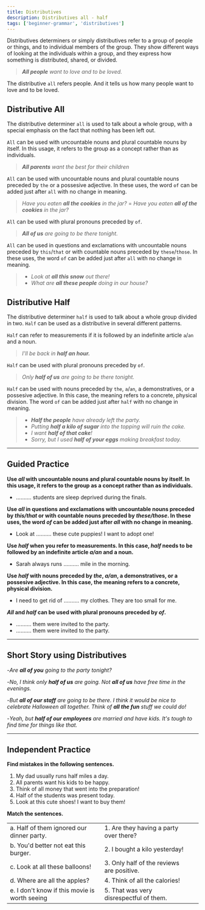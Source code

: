 ```yaml
---
title: Distributives
description: Distributives all - half
tags: ['beginner-grammar', 'distributives']
---
```



Distributives determiners or simply distributives refer to a group of people or things, and to individual members of the group. They show different ways of looking at the individuals within a group, and they express how something is distributed, shared, or divided.

> _**All people** want to love and to be loved._

The distributive `all` refers people. And it tells us how many people want to love and to be loved.

## Distributive All

The distributive determiner `all` is used to talk about a whole group, with a special emphasis on the fact that nothing has been left out.

`All` can be used with uncountable nouns and plural countable nouns by itself. In this usage, it refers to the group as a concept rather than as individuals.

> _**All parents** want the best for their children_

`All` can be used with uncountable nouns and plural countable nouns preceded by `the` or a possesive adjective. In these uses, the word `of` can be added just after `all` with no change in meaning.

> _Have you eaten **all the cookies** in the jar?_ = _Have you eaten **all of the cookies** in the jar?_

`All` can be used with plural pronouns preceded by `of`.

> _**All of us** are going to be there tonight._

`All` can be used in questions and exclamations with uncountable nouns preceded by `this`/`that` or with countable nouns preceded by `these`/`those`. In these uses, the word `of` can be added just after `all` with no change in meaning.

> - _Look at **all this snow** out there!_
> - _What are **all these people** doing in our house?_

## Distributive Half

The distributive determiner `half` is used to talk about a whole group divided in two. `Half` can be used as a distributive in several different patterns.

`Half` can refer to measurements if it is followed by an indefinite article `a`/`an` and a noun.

> _I'll be back in **half an hour.**_

`Half` can be used with plural pronouns preceded by `of`.

> _Only **half of us** are going to be there tonight._

`Half` can be used with nouns preceded by `the`, `a`/`an`, a demonstratives, or a possesive adjective. In this case, the meaning refers to a concrete, physical division. The word `of` can be added just after `half` with no change in meaning.

> - _**Half the people** have already left the party._
> - _Putting **half a kilo of sugar** into the topping will ruin the cake._
> - _I want **half of that cake**!_
> - _Sorry, but I used **half of your eggs** making breakfast today._

---

## Guided Practice

**Use _all_ with uncountable nouns and plural countable nouns by itself. In this usage, it refers to the group as a concept rather than as individuals.**

- .......... students are sleep deprived during the finals. <InfoTooltip label="All" />

**Use _all_ in questions and exclamations with uncountable nouns preceded by _this/that_ or with countable nouns preceded by _these/those_. In these uses, the word _of_ can be added just after _all_ with no change in meaning.**

- Look at .......... these cute puppies! I want to adopt one! <InfoTooltip label="all" />

**Use _half_ when you refer to measurements. In this case, _half_ needs to be followed by an indefinite article _a/an_ and a noun.**

- Sarah always runs .......... mile in the morning. <InfoTooltip label="half a" />

**Use _half_ with nouns preceded by _the_, _a/an_, a demonstratives, or a possesive adjective. In this case, the meaning refers to a concrete, physical division.**

- I need to get rid of .......... my clothes. They are too small for me. <InfoTooltip label="half (of)" />

**_All_ and _half_ can be used with plural pronouns preceded by _of_.**

- .......... them were invited to the party. <InfoTooltip label="All of" />
- .......... them were invited to the party. <InfoTooltip label="Half of" />

---

## Short Story using Distributives

-_Are **all of you** going to the party tonight?_

-_No, I think only **half of us** are going. Not **all of us** have free time in the evenings._

-_But **all of our staff** are going to be there. I think it would be nice to celebrate Halloween all together. Think of **all the fun** stuff we could do!_

-_Yeah, but **half of our employees** are married and have kids. It's tough to find time for things like that._

---

## Independent Practice

**Find mistakes in the following sentences.**

1. My dad usually runs half miles a day. <InfoTooltip label="a mile" />
2. All parents want his kids to be happy. <InfoTooltip label="their kids" />
3. Think of all money that went into the preparation! <InfoTooltip label="all the money" />
4. Half of the students was present today. <InfoTooltip label="were" />
5. Look at this cute shoes! I want to buy them! <InfoTooltip label="these" />

**Match the sentences.**

|                                               |                                           |                                |
| :-------------------------------------------- | :---------------------------------------- | :----------------------------- |
| a. Half of them ignored our dinner party.     | 1. Are they having a party over there?    | <InfoTooltip label="(a, 5)" /> |
| b. You'd better not eat this burger.          | 2. I bought a kilo yesterday!             | <InfoTooltip label="(b, 4)" /> |
| c. Look at all these balloons!                | 3. Only half of the reviews are positive. | <InfoTooltip label="(c, 1)" /> |
| d. Where are all the apples?                  | 4. Think of all the calories!             | <InfoTooltip label="(d, 2)" /> |
| e. I don't know if this movie is worth seeing | 5. That was very disrespectful of them.   | <InfoTooltip label="(e, 3)" /> |
